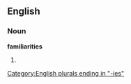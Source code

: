 ==English==

===Noun===
'''familiarities'''

# {{plural of|[[familiarity]]}}

[[Category:English plurals ending in "-ies"]]